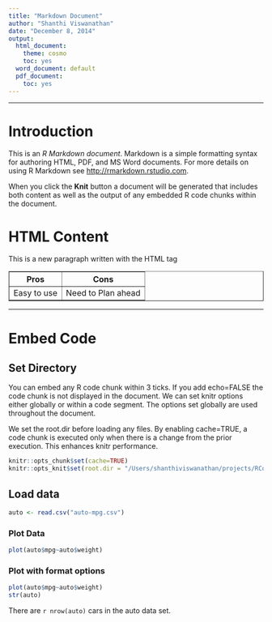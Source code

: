 ```yaml
---
title: "Markdown Document"
author: "Shanthi Viswanathan"
date: "December 8, 2014"
output:
  html_document:
    theme: cosmo
    toc: yes
  word_document: default
  pdf_document:
    toc: yes
---
```

* * *
# Introduction
This is an *R Markdown document*. Markdown is a simple formatting syntax for authoring HTML, PDF, and MS Word documents. For more details on using R Markdown see <http://rmarkdown.rstudio.com>.

When you click the **Knit** button a document will be generated that includes both content as well as the output of any embedded R code chunks within the document. 

# HTML Content
<p> This is a new paragraph written with the HTML tag 
<table border=1> 
<th> Pros </th>

<th> Cons </td>
<tr>
<td>Easy to use</td>
<td>Need to Plan ahead </td>
<tr> 
</table>
<hr/>

# Embed Code
## Set Directory
You can embed any R code chunk within 3 ticks. If you add echo=FALSE the code chunk is not displayed in the document. We can set knitr options either globally or within a code segment. The options set globally are used throughout the document. 

We set the root.dir before loading any files. By enabling cache=TRUE, a code chunk is executed only when there is a change from the prior execution. This enhances knitr performance.

```r
knitr::opts_chunk$set(cache=TRUE)
knitr::opts_knit$set(root.dir = "/Users/shanthiviswanathan/projects/RCookbook/chapter8/") 
```

## Load data

```r
auto <- read.csv("auto-mpg.csv")
```

<test_link>

### Plot Data
```r
plot(auto$mpg~auto$weight)
```

### Plot with format options
```r
plot(auto$mpg~auto$weight)
str(auto)
```
There are `r nrow(auto)` cars in the auto data set. 